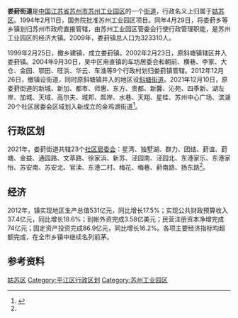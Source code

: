 {{refimprove|time=2012-04-02T11:31:47+00:00}}
{{中国乡级行政区<!---乡级行政区专用模板--->
|行政区全称 = 娄葑街道
|景观照片文件名 = 
|景观照片描述 = 
|位置图文件名 = 
|位置图描述 = 
|汉语拼音 = 
|通用拼音 = 
|上级行政区 = [[苏州工业园区|苏州工业园区]]
|建置时间 = 1999年
|政府驻地 = 通园路28号娄葑行政中心大楼
|地理坐标 = 
|毗邻 = 北面为[[相城区|相城区]]<br />南面为[[吴中区|吴中区]]<br />西面为苏州古城区<br />东面为苏州工业园区中新合作区
|行政区划 = 23
|村委会 = 
|居委会 = 23
|总面积 = 17平方公里
|户籍人口 = 10.21
|户籍人口年份 = 
|常住人口 = 17.8
|常住人口年份 = 
|人口密度 = 
|GDP = 531亿元<ref>包括当时仍属娄葑镇的[[斜塘街道|斜塘街道]]所辖地区</ref>
|GDP年份 = 2012
|邮政编码 = 
|电话区号 = 512
|官方网站 = http://www.sipac.gov.cn/lfjd/index.shtml
|32/05/03/150/000}}
'''娄葑街道'''是[[中华人民共和国|中国]][[江苏省|江苏省]][[苏州市|苏州市]][[苏州工业园区|苏州工业园区]]的一个[[街道|街道]]，行政名义上归属于[[姑苏区|姑苏区]]。1994年2月11日，国务院批准苏州工业园区项目。同年4月29日，将娄葑乡等乡镇划归苏州市政府直接管辖，由苏州工业园区管委会行使行政管理职能，是苏州工业园区的经济大镇。2009年，娄葑镇总人口为323310人。

1999年2月25日，撤乡建镇，成立娄葑镇。2002年2月23日，原斜塘镇辖区并入娄葑镇。2004年9月30日，吴中区甪直镇的车坊居委会和朝前、横巷、李家、大仓、金园、鄂田、旺浜、华云、车渔等9个行政村划归娄葑镇管辖。2012年12月26日，撤镇设街道，同时原斜塘镇并入的地区设[[斜塘街道|斜塘街道]]。2021年12月10日，原娄葑街道的新城、新加、都市、师惠、东方、贵都、新馨、沁苑、四季新、湖左岸、加城、天域、高尔夫、城邦、熙岸、水巷、天翔、星桂、苏州中心广场、滨湖20个社区居委会区域划入新成立的金鸡湖街道<ref name=xzqh>{{cite news |title=园区召开街道领导干部大会 金鸡湖街道成立 |url=http://www.sipac.gov.cn/szgyyq/jsdt/202112/43625525a60c4e3a89d94a38d2238bd8.shtml |accessdate=2021-12-10 |work=苏州工业园区融媒体中心 |date=2021-12-10 |archive-date=2021-12-10 |archive-url=https://web.archive.org/web/20211210181020/http://www.sipac.gov.cn/szgyyq/jsdt/202112/43625525a60c4e3a89d94a38d2238bd8.shtml }}</ref>。

== 行政区划 ==
2021年，娄葑街道共辖23个[[社区居委会|社区居委会]]：星湾、独墅湖、群力、团结、葑谊、葑塘、金益、通园路、文萃路、徐家浜、新苏、泾园南、泾园北、东港家乐、东港家怡、苏安南、苏安北、官渎、东港二村、梅花、梅巷、葑南路、扬东路<ref name=xzqh/>。

== 经济 ==

2012年，镇实现地区生产总值531亿元，同比增长17.5%；实现公共财政预算收入37.4亿元，同比增长18.6%；到帐外资完成3.58亿美元；民营注册资本净增完成74亿元；固定资产投资完成86.9亿元，同比增长16.2%。各项主要经济指标均超额完成，在全市乡镇中继续名列前茅。 

==参考资料==
{{Reflist}}

{{江苏省苏州市平江区行政区划}}
{{苏州工业园区行政区划}}

[[Category:苏州市街道|姑苏区]]
[[Category:平江区行政区划|Category:平江区行政区划]]
[[Category:苏州工业园区|Category:苏州工业园区]]